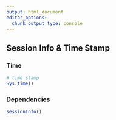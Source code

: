 ```yaml
---
output: html_document
editor_options: 
  chunk_output_type: console
---
```


## Session Info & Time Stamp
### Time
```r
# time stamp
Sys.time()
```

### Dependencies
```r
sessionInfo()
```

